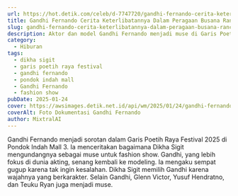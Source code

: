 ```yaml
---
url: https://hot.detik.com/celeb/d-7747720/gandhi-fernando-cerita-keterlibatannya-dalam-peragaan-busana-rancangan-dikha-sigit
title: Gandhi Fernando Cerita Keterlibatannya Dalam Peragaan Busana Rancangan Dikha Sigit
slug: gandhi-fernando-cerita-keterlibatannya-dalam-peragaan-busana-rancangan-dikha-sigit
description: Aktor dan model Gandhi Fernando menjadi muse di Garis Poetih Raya Festival 2025.
category:
  - Hiburan
tags:
  - dikha sigit
  - garis poetih raya festival
  - gandhi fernando
  - pondok indah mall
  - Gandhi Fernando
  - fashion show
pubDate: 2025-01-24
cover: https://awsimages.detik.net.id/api/wm/2025/01/24/gandhi-fernando_169.jpeg?wid=54&w=650&v=1&t=jpeg
coverAlt: Foto Dokumentasi Gandhi Fernando
author: MixtralAI
---
```

Gandhi Fernando menjadi sorotan dalam Garis Poetih Raya Festival 2025 di Pondok Indah Mall 3. Ia menceritakan bagaimana Dikha Sigit mengundangnya sebagai muse untuk fashion show. Gandhi, yang lebih fokus di dunia akting, senang kembali ke modeling. Ia mengaku sempat gugup karena tak ingin kesalahan. Dikha Sigit memilih Gandhi karena wajahnya yang berkarakter. Selain Gandhi, Glenn Victor, Yusuf Hendratno, dan Teuku Ryan juga menjadi muse.
